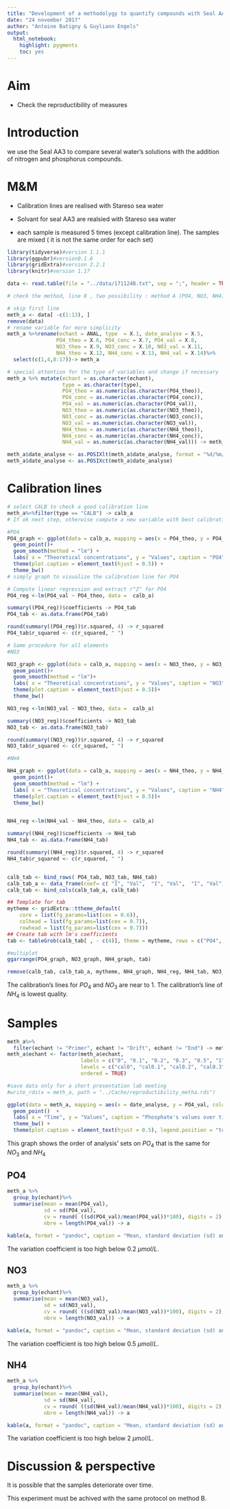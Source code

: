 ```yaml
---
title: "Development of a methodolygy to quantify compounds with Seal AA3"
date: "24 november 2017"
author: "Antoine Batigny & Guyliann Engels"
output: 
  html_notebook: 
    highlight: pygments
    toc: yes
---
```


# Aim 

* Check the reproductibility of measures

# Introduction

we use the Seal AA3 to compare several water's solutions  with the addition of nitrogen and phosphorus compounds. 

# M&M

- Calibration lines are realised with Stareso sea water

- Solvant for seal AA3 are realsied with Stareso sea water

- each sample is measured 5 times (except calibration line). The samples are mixed ( it is not the same order for each set)


```r

library(tidyverse)#version 1.1.1
library(ggpubr)#version0.1.6
library(gridExtra)#version 2.2.1
library(knitr)#version 1.17

data <- read.table(file = "../data/171124B.txt", sep = ";", header = TRUE) # import dataset

# check the method, line 8 , two possibility : method A (PO4, NO3, NH4) or method B (Ptot, Ntot, NO2)

# skip first line
meth_a <- data[ -c(1:13), ]
remove(data)
# rename variable for more simplicity
meth_a %>%rename(echant = ANAL, type  = X.1, date_analyse = X.5, 
                PO4_theo = X.6, PO4_conc = X.7, PO4_val = X.8,  
                NO3_theo = X.9, NO3_conc = X.10, NO3_val = X.11,
                NH4_theo = X.12, NH4_conc = X.13, NH4_val = X.14)%>%
  select(c(1,4,8:17))-> meth_a

# special attention for the type of variables and change if necessary
meth_a %>% mutate(echant = as.character(echant),
                  type = as.character(type),
                  PO4_theo = as.numeric(as.character(PO4_theo)),
                  PO4_conc = as.numeric(as.character(PO4_conc)),
                  PO4_val = as.numeric(as.character(PO4_val)),
                  NO3_theo = as.numeric(as.character(NO3_theo)),
                  NO3_conc = as.numeric(as.character(NO3_conc)),
                  NO3_val = as.numeric(as.character(NO3_val)),
                  NH4_theo = as.numeric(as.character(NH4_theo)),
                  NH4_conc = as.numeric(as.character(NH4_conc)),
                  NH4_val = as.numeric(as.character(NH4_val))) -> meth_a

meth_a$date_analyse <- as.POSIXlt(meth_a$date_analyse, format = "%d/%m/%Y %H:%M:%S")
meth_a$date_analyse <- as.POSIXct(meth_a$date_analyse)

```

# Calibration lines

```r
# select CALB to check a good calibration line
meth_a%>%filter(type == "CALB") -> calb_a
# If ok next step, otherwise compute a new variable with best calibration line between theorical values and obtained values

#PO4
PO4_graph <- ggplot(data = calb_a, mapping = aes(x = PO4_theo, y = PO4_val))+
  geom_point()+
  geom_smooth(method = "lm") + 
  labs( x = "Theoretical concentrations", y = "Values", caption = "PO4") +
  theme(plot.caption = element_text(hjust = 0.5)) +
  theme_bw()
# simply graph to visualize the calibration line for PO4

# Compute linear regression and extract r^2^ for PO4
PO4_reg <-lm(PO4_val ~ PO4_theo, data =  calb_a)

summary((PO4_reg))$coefficients -> PO4_tab
PO4_tab <- as.data.frame(PO4_tab)

round(summary((PO4_reg))$r.squared, 4) -> r_squared
PO4_tab$r_squared <- c(r_squared, " ")

# Same procedure for all elements
#NO3

NO3_graph <- ggplot(data = calb_a, mapping = aes(x = NO3_theo, y = NO3_val))+
  geom_point()+
  geom_smooth(method = "lm")+ 
  labs( x = "Theoretical concentrations", y = "Values", caption = "NO3")+
  theme(plot.caption = element_text(hjust = 0.5))+
  theme_bw()

NO3_reg <-lm(NO3_val ~ NO3_theo, data =  calb_a)

summary((NO3_reg))$coefficients -> NO3_tab
NO3_tab <- as.data.frame(NO3_tab)

round(summary((NO3_reg))$r.squared, 4) -> r_squared
NO3_tab$r_squared <- c(r_squared, " ")

#NH4

NH4_graph <- ggplot(data = calb_a, mapping = aes(x = NH4_theo, y = NH4_val))+
  geom_point()+
  geom_smooth(method = "lm") + 
  labs( x = "Theoretical concentrations", y = "Values", caption = "NH4")+
  theme(plot.caption = element_text(hjust = 0.5))+
  theme_bw()


NH4_reg <-lm(NH4_val ~ NH4_theo, data =  calb_a)

summary((NH4_reg))$coefficients -> NH4_tab
NH4_tab <- as.data.frame(NH4_tab)

round(summary((NH4_reg))$r.squared, 4) -> r_squared
NH4_tab$r_squared <- c(r_squared, " ")


calb_tab <- bind_rows( PO4_tab, NO3_tab, NH4_tab)
calb_tab_a <- data_frame(coef= c( "I", "Val",  "I", "Val",  "I", "Val"))
calb_tab <- bind_cols(calb_tab_a, calb_tab)

## Template for tab 
mytheme <- gridExtra::ttheme_default(
    core = list(fg_params=list(cex = 0.6)),
    colhead = list(fg_params=list(cex = 0.7)),
    rowhead = list(fg_params=list(cex = 0.7)))
## Create tab with lm's coefficients 
tab <- tableGrob(calb_tab[ , - c(4)], theme = mytheme, rows = c("PO4", " ", "NO3", " ", "NH4", ""))

#multiplot
ggarrange(PO4_graph, NO3_graph, NH4_graph, tab)

remove(calb_tab, calb_tab_a, mytheme, NH4_graph, NH4_reg, NH4_tab, NO3_graph, NO3_reg, NO3_tab, PO4_graph, PO4_reg, PO4_tab, tab)
```

The calibration's lines for $PO_4$ and $NO_3$ are near to 1. The calibration's line of $NH_4$ is lowest quality.


# Samples

```r
meth_a%>%
  filter(echant != "Primer", echant != "Drift", echant != "End") -> meth_a
meth_a$echant <- factor(meth_a$echant, 
                        labels = c("0", "0.1", "0.2", "0.3", "0.5", "1", "2", "5", "10"),
                        levels = c("cal0", "cal0.1", "cal0.2", "cal0.3", "cal0.5", "cal1", "cal2", "cal5", "cal10"),
                        ordered = TRUE)

#save data only for a short presentation lab meeting
#write_rds(x = meth_a, path = "../Cache/reproductibility_metha.rds")
```



```r
ggplot(data = meth_a, mapping = aes(x = date_analyse, y = PO4_val, color = echant))+
  geom_point()  + 
  labs( x = "Time", y = "Values", caption = "Phosphate's values over time", color = "Sample")+
  theme_bw() +
  theme(plot.caption = element_text(hjust = 0.5), legend.position = "top")
```

This graph shows the order of analysis' sets on $PO_4$ that is the same for $NO_3$ and $NH_4$


## PO4 


```r
meth_a %>%
  group_by(echant)%>%
  summarise(mean = mean(PO4_val), 
            sd = sd(PO4_val),
            cv = round( ((sd(PO4_val)/mean(PO4_val))*100), digits = 2), 
            nbre = length(PO4_val)) -> a

kable(a, format = "pandoc", caption = "Mean, standard deviation (sd) and variation coefficient (cv) of phosphate's values of different samples.")
```

The variation coefficient is too high below $0.2 \ \mu mol/L$. 

## NO3

```r
meth_a %>%
  group_by(echant)%>%
  summarise(mean = mean(NO3_val), 
            sd = sd(NO3_val),
            cv = round( ((sd(NO3_val)/mean(NO3_val))*100), digits = 2), 
            nbre = length(NO3_val)) -> a

kable(a, format = "pandoc", caption = "Mean, standard deviation (sd) and variation coefficient (cv) of nitrate's values of different samples.")
```


The variation coefficient is too high below $0.5 \ \mu mol/L$. 

## NH4

```r
meth_a %>%
  group_by(echant)%>%
  summarise(mean = mean(NH4_val), 
            sd = sd(NH4_val),
            cv = round( ((sd(NH4_val)/mean(NH4_val))*100), digits = 2), 
            nbre = length(NH4_val)) -> a

kable(a, format = "pandoc", caption = "Mean, standard deviation (sd) and variation coefficient (cv) of nitrate's values of different samples.")
```


The variation coefficient is too high below $2 \ \mu mol/L$. 


# Discussion & perspective

It is possible that the samples deteriorate over time. 

This experiment must be achived with the same protocol on method B.
